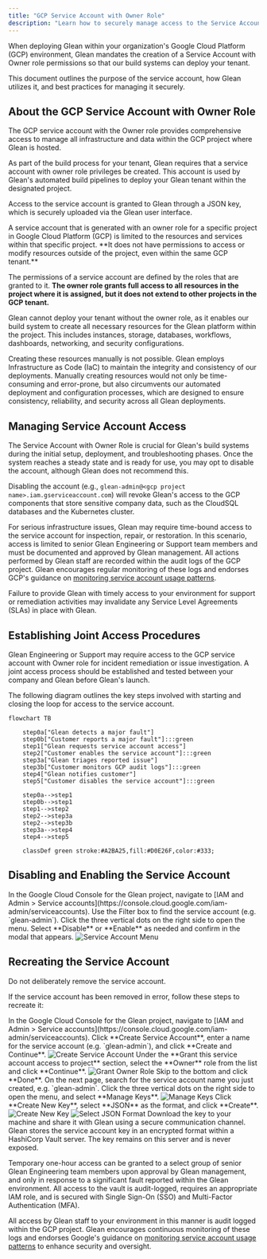```yaml
---
title: "GCP Service Account with Owner Role"
description: "Learn how to securely manage access to the Service Account with Owner role that is central to your Glean self-hosted deployment"
---
```


When deploying Glean within your organization's Google Cloud Platform (GCP) environment, Glean mandates the creation of a Service Account with Owner role permissions so that our build systems can deploy your tenant.

This document outlines the purpose of the service account, how Glean utilizes it, and best practices for managing it securely.

## About the GCP Service Account with Owner Role

The GCP service account with the Owner role provides comprehensive access to manage all infrastructure and data within the GCP project where Glean is hosted.

As part of the build process for your tenant, Glean requires that a service account with owner role privileges be created. This account is used by Glean's automated build pipelines to deploy your Glean tenant within the designated project.

Access to the service account is granted to Glean through a JSON key, which is securely uploaded via the Glean user interface.

<Info>
A service account that is generated with an owner role for a specific project in Google Cloud Platform (GCP) is limited to the resources and services within that specific project. **It does not have permissions to access or modify resources outside of the project, even within the same GCP tenant.**

The permissions of a service account are defined by the roles that are granted to it. **The owner role grants full access to all resources in the project where it is assigned, but it does not extend to other projects in the GCP tenant.**
</Info>

<Warning>
Glean cannot deploy your tenant without the owner role, as it enables our build system to create all necessary resources for the Glean platform within the project. This includes instances, storage, databases, workflows, dashboards, networking, and security configurations.

Creating these resources manually is not possible. Glean employs Infrastructure as Code (IaC) to maintain the integrity and consistency of our deployments. Manually creating resources would not only be time-consuming and error-prone, but also circumvents our automated deployment and configuration processes, which are designed to ensure consistency, reliability, and security across all Glean deployments.
</Warning>

## Managing Service Account Access

The Service Account with Owner Role is crucial for Glean's build systems during the initial setup, deployment, and troubleshooting phases. Once the system reaches a steady state and is ready for use, you may opt to disable the account, although Glean does not recommend this.

Disabling the account (e.g., `glean-admin@<gcp project name>.iam.gserviceaccount.com`) will revoke Glean's access to the GCP components that store sensitive company data, such as the CloudSQL databases and the Kubernetes cluster.

For serious infrastructure issues, Glean may require time-bound access to the service account for inspection, repair, or restoration. In this scenario, access is limited to senior Glean Engineering or Support team members and must be documented and approved by Glean management. All actions performed by Glean staff are recorded within the audit logs of the GCP project. Glean encourages regular monitoring of these logs and endorses GCP's guidance on [monitoring service account usage patterns](https://cloud.google.com/iam/docs/service-account-monitoring).

<Warning>
Failure to provide Glean with timely access to your environment for support or remediation activities may invalidate any Service Level Agreements (SLAs) in place with Glean.
</Warning>

## Establishing Joint Access Procedures

Glean Engineering or Support may require access to the GCP service account with Owner role for incident remediation or issue investigation. A joint access process should be established and tested between your company and Glean before Glean's launch.

The following diagram outlines the key steps involved with starting and closing the loop for access to the service account.

``` mermaid
flowchart TB

    step0a["Glean detects a major fault"]
    step0b["Customer reports a major fault"]:::green
    step1["Glean requests service account access"]
    step2["Customer enables the service account"]:::green
    step3a["Glean triages reported issue"]
    step3b["Customer monitors GCP audit logs"]:::green
    step4["Glean notifies customer"]
    step5["Customer disables the service account"]:::green

    step0a-->step1
    step0b-->step1
    step1-->step2
    step2-->step3a
    step2-->step3b
    step3a-->step4
    step4-->step5

    classDef green stroke:#A2BA25,fill:#D0E26F,color:#333;
```

## Disabling and Enabling the Service Account

<Steps>
  <Step title="Navigate to IAM and Admin">
    In the Google Cloud Console for the Glean project, navigate to [IAM and Admin > Service accounts](https://console.cloud.google.com/iam-admin/serviceaccounts).
  </Step>
  <Step title="Find the service account">
    Use the Filter box to find the service account (e.g. `glean-admin`).
  </Step>
  <Step title="Access menu">
    Click the three vertical dots on the right side to open the menu.
  </Step>
  <Step title="Toggle status">
    Select **Disable** or **Enable** as needed and confirm in the modal that appears.
  </Step>
</Steps>

<Frame>
  <img src="assets/owner-role.20240218220309601.webp" alt="Service Account Menu"/>
</Frame>

## Recreating the Service Account

<Warning>
Do not deliberately remove the service account.
</Warning>

If the service account has been removed in error, follow these steps to recreate it:

<Steps>
  <Step title="Navigate to Service Accounts">
    In the Google Cloud Console for the Glean project, navigate to [IAM and Admin > Service accounts](https://console.cloud.google.com/iam-admin/serviceaccounts).
  </Step>
  <Step title="Create new service account">
    Click **Create Service Account**, enter a name for the service account (e.g. `glean-admin`), and click **Create and Continue**.
    <Frame>
      <img src="assets/owner-role.20240218220326072.webp" alt="Create Service Account"/>
    </Frame>
  </Step>
  <Step title="Grant Owner role">
    Under the **Grant this service account access to project** section, select the **Owner** role from the list and click **Continue**.
    <Frame>
      <img src="assets/owner-role.20240218220354691.webp" alt="Grant Owner Role"/>
    </Frame>
  </Step>
  <Step title="Complete creation">
    Skip to the bottom and click **Done**.
  </Step>
  <Step title="Manage keys">
    On the next page, search for the service account name you just created, e.g. `glean-admin`. Click the three vertical dots on the right side to open the menu, and select **Manage Keys**.
    <Frame>
      <img src="assets/owner-role.20240218220405733.webp" alt="Manage Keys"/>
    </Frame>
  </Step>
  <Step title="Create new key">
    Click **Create New Key**, select **JSON** as the format, and click **Create**.
    <Frame>
      <img src="assets/owner-role.20240218220420975.webp" alt="Create New Key"/>
    </Frame>
    <Frame>
      <img src="assets/owner-role.20240218220428972.webp" alt="Select JSON Format"/>
    </Frame>
  </Step>
  <Step title="Share key securely">
    Download the key to your machine and share it with Glean using a secure communication channel.
  </Step>
</Steps>

<Accordion title="How does Glean securely store the account key?">
Glean stores the service account key in an encrypted format within a HashiCorp Vault server. The key remains on this server and is never exposed. 

Temporary one-hour access can be granted to a select group of senior Glean Engineering team members upon approval by Glean management, and only in response to a significant fault reported within the Glean environment. All access to the vault is audit-logged, requires an appropriate IAM role, and is secured with Single Sign-On (SSO) and Multi-Factor Authentication (MFA).

All access by Glean staff to your environment in this manner is audit logged within the GCP project. Glean encourages continuous monitoring of these logs and endorses Google's guidance on [monitoring service account usage patterns](https://cloud.google.com/iam/docs/service-account-monitoring) to enhance security and oversight.
</Accordion>
